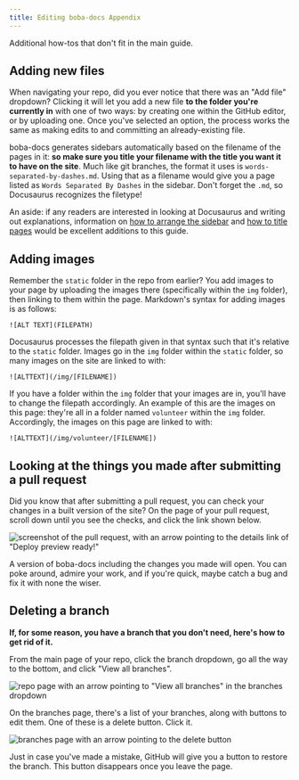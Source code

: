 ```yaml
---
title: Editing boba-docs Appendix
---
```


Additional how-tos that don't fit in the main guide.

## Adding new files

When navigating your repo, did you ever notice that there was an "Add file"
dropdown? Clicking it will let you add a new file **to the folder you're
currently in** with one of two ways: by creating one within the GitHub editor,
or by uploading one. Once you've selected an option, the process works the same
as making edits to and committing an already-existing file.

boba-docs generates sidebars automatically based on the filename of the pages in
it: **so make sure you title your filename with the title you want it to have on
the site**. Much like git branches, the format it uses is
`words-separated-by-dashes.md`. Using that as a filename would give you a page
listed as `Words Separated By Dashes` in the sidebar. Don't forget the `.md`, so
Docusaurus recognizes the filetype!

An aside: if any readers are interested in looking at Docusaurus and writing out
explanations, information on
[how to arrange the sidebar](https://docusaurus.io/docs/sidebar) and
[how to title pages](https://docusaurus.io/docs/docs-introduction/) would be
excellent additions to this guide.

## Adding images

Remember the `static` folder in the repo from earlier? You add images to your
page by uploading the images there (specifically within the `img` folder), then
linking to them within the page. Markdown's syntax for adding images is as
follows:

```
![ALT TEXT](FILEPATH)
```

Docusaurus processes the filepath given in that syntax such that it's relative
to the `static` folder. Images go in the `img` folder within the `static`
folder, so many images on the site are linked to with:

```
![ALTTEXT](/img/[FILENAME])
```

If you have a folder within the `img` folder that your images are in, you'll
have to change the filepath accordingly. An example of this are the images on
this page: they're all in a folder named `volunteer` within the `img` folder.
Accordingly, the images on this page are linked to with:

```
![ALTTEXT](/img/volunteer/[FILENAME])
```

## Looking at the things you made after submitting a pull request

Did you know that after submitting a pull request, you can check your changes in
a built version of the site? On the page of your pull request, scroll down until
you see the checks, and click the link shown below.

![screenshot of the pull request, with an arrow pointing to the details link of "Deploy preview ready!"](/img/volunteer/bobadocsdeploypreview.jpg)

A version of boba-docs including the changes you made will open. You can poke
around, admire your work, and if you're quick, maybe catch a bug and fix it with
none the wiser.

## Deleting a branch

**If, for some reason, you have a branch that you don't need, here's how to get
rid of it.**

From the main page of your repo, click the branch dropdown, go all the way to
the bottom, and click "View all branches".

![repo page with an arrow pointing to "View all branches" in the branches dropdown](/img/volunteer/bobadocsdelete1.jpg)

On the branches page, there's a list of your branches, along with buttons to
edit them. One of these is a delete button. Click it.

![branches page with an arrow pointing to the delete button](/img/volunteer/bobadocsdelete2.jpg)

Just in case you've made a mistake, GitHub will give you a button to restore the
branch. This button disappears once you leave the page.
